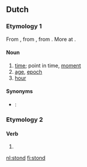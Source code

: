 ==Dutch==

===Etymology 1===
From {{etyl|dum|nl}} {{term|stonde|lang=dum}}, from {{etyl|odt|nl}} {{term|stunda||time, while|lang=odt}}, from {{proto|Germanic|stundō|time, while|lang=nl}}. More at {{l|en|stound}}.

====Noun====
{{nl-noun|f}}

# [[time]]; point in time, [[moment]]
# [[age]], [[epoch]]
# [[hour]]

====Synonyms====
* {{context|chronology}}: {{l|nl|uur}}

===Etymology 2===

====Verb====
{{head|nl}}

# {{nl-verb-form|n=sg|t=past|staan}}

[[nl:stond]]
[[fi:stond]]